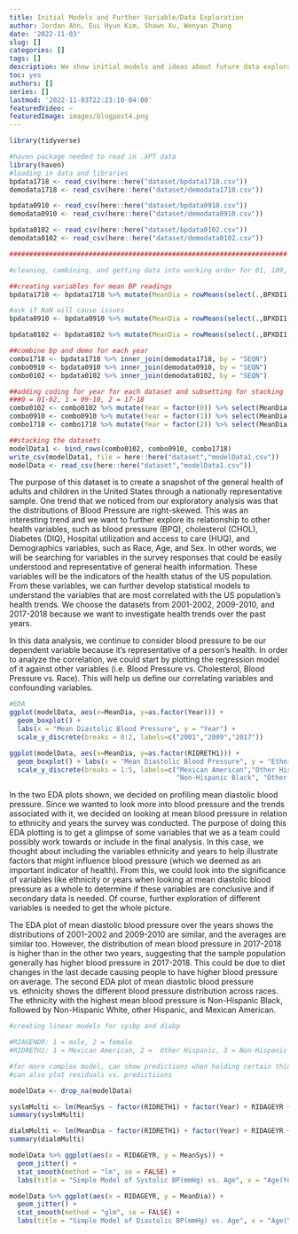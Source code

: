 ```yaml
---
title: Initial Models and Further Variable/Data Exploration
author: Jordan Ahn, Eui Hyun Kim, Shawn Xu, Wenyan Zhang
date: '2022-11-03'
slug: []
categories: []
tags: []
description: We show initial models and ideas about future data exploration ideas.
toc: yes
authors: []
series: []
lastmod: '2022-11-03T22:23:10-04:00'
featuredVideo: ~
featuredImage: images/blogpost4.png
---
```


```r
library(tidyverse)

#haven package needed to read in .XPT data
library(haven)
#loading in data and libraries
bpdata1718 <- read_csv(here::here("dataset/bpdata1718.csv"))
demodata1718 <- read_csv(here::here("dataset/demodata1718.csv"))

bpdata0910 <- read_csv(here::here("dataset/bpdata0910.csv"))
demodata0910 <- read_csv(here::here("dataset/demodata0910.csv"))

bpdata0102 <- read_csv(here::here("dataset/bpdata0102.csv"))
demodata0102 <- read_csv(here::here("dataset/demodata0102.csv"))

######################################################################

#cleaning, combining, and getting data into working order for 01, 109, and 17

##creating variables for mean BP readings
bpdata1718 <- bpdata1718 %>% mutate(MeanDia = rowMeans(select(.,BPXDI1,BPXDI2,BPXDI3), na.rm = TRUE)) %>% mutate(MeanSys = rowMeans(select(.,BPXSY1,BPXSY2,BPXSY3), na.rm = TRUE))

#ask if NaN will cause issues
bpdata0910 <- bpdata0910 %>% mutate(MeanDia = rowMeans(select(.,BPXDI1,BPXDI2,BPXDI3), na.rm = TRUE)) %>% mutate(MeanSys = rowMeans(select(.,BPXSY1,BPXSY2,BPXSY3), na.rm = TRUE))

bpdata0102 <- bpdata0102 %>% mutate(MeanDia = rowMeans(select(.,BPXDI1,BPXDI2,BPXDI3), na.rm = TRUE)) %>% mutate(MeanSys = rowMeans(select(.,BPXSY1,BPXSY2,BPXSY3), na.rm = TRUE))

##combine bp and demo for each year
combo1718 <- bpdata1718 %>% inner_join(demodata1718, by = "SEQN")
combo0910 <- bpdata0910 %>% inner_join(demodata0910, by = "SEQN")
combo0102 <- bpdata0102 %>% inner_join(demodata0102, by = "SEQN")

##adding coding for year for each dataset and subsetting for stacking
###0 = 01-02, 1 = 09-10, 2 = 17-18
combo0102 <- combo0102 %>% mutate(Year = factor(0)) %>% select(MeanDia, MeanSys, RIAGENDR, RIDAGEYR, RIDRETH1, Year)
combo0910 <- combo0910 %>% mutate(Year = factor(1)) %>% select(MeanDia, MeanSys, RIAGENDR, RIDAGEYR, RIDRETH1, Year)
combo1718 <- combo1718 %>% mutate(Year = factor(2)) %>% select(MeanDia, MeanSys, RIAGENDR, RIDAGEYR, RIDRETH1, Year)

##stacking the datasets
modelData1 <- bind_rows(combo0102, combo0910, combo1718)
write_csv(modelData1, file = here::here("dataset","modelData1.csv"))
modelData <- read_csv(here::here("dataset","modelData1.csv"))
```
  The purpose of this dataset is to create a snapshot of the general health of adults and children in the United States through a nationally representative sample. One trend that we noticed from our exploratory analysis was that the distributions of Blood Pressure are right-skewed. This was an interesting trend and we want to further explore its relationship to other health variables, such as blood pressure (BPQ), cholesterol (CHOL), Diabetes (DIQ), Hospital utilization and access to care (HUQ), and Demographics variables, such as Race, Age, and Sex. In other words, we will be searching for variables in the survey responses that could be easily understood and representative of general health information. These variables will be the indicators of the health status of the US population. From these variables, we can further develop statistical models to understand the variables that are most correlated with the US population’s health trends. We choose the datasets from 2001-2002, 2009-2010, and 2017-2018 because we want to investigate health trends over the past years. 
  
  In this data analysis, we continue to consider blood pressure to be our dependent variable because it’s representative of a person’s health. In order to analyze the correlation, we could start by plotting the regression model of it against other variables (i.e. Blood Pressure vs. Cholesterol, Blood Pressure vs. Race). This will help us define our correlating variables and confounding variables.

```r
#EDA
ggplot(modelData, aes(x=MeanDia, y=as.factor(Year))) + 
  geom_boxplot() + 
  labs(x = "Mean Diastolic Blood Pressure", y = "Year") +
  scale_y_discrete(breaks = 0:2, labels=c("2001","2009","2017"))

ggplot(modelData, aes(x=MeanDia, y=as.factor(RIDRETH1))) + 
  geom_boxplot() + labs(x = "Mean Diastolic Blood Pressure", y = "Ethnicity") +
  scale_y_discrete(breaks = 1:5, labels=c("Mexican American","Other Hispanic","Non-Hispanic White",
                                          "Non-Hispanic Black", "Other Race")) 
```

  In the two EDA plots shown, we decided on profiling mean diastolic blood pressure. Since we wanted to look more into blood pressure and the trends associated with it, we decided on looking at mean blood pressure in relation to ethnicity and years the survey was conducted. The purpose of doing this EDA plotting is to get a glimpse of some variables that we as a team could possibly work towards or include in the final analysis. In this case, we thought about including the variables ethnicity and years to help illustrate factors that might influence blood pressure (which we deemed as an important indicator of health). From this, we could look into the significance of variables like ethnicity or years when looking at mean diastolic blood pressure as a whole to determine if these variables are conclusive and if secondary data is needed. Of course, further exploration of different variables is needed to get the whole picture.

  The EDA plot of mean diastolic blood pressure over the years shows the distributions of 2001-2002 and 2009-2010 are similar, and the averages are similar too. However, the distribution of mean blood pressure in 2017-2018 is higher than in the other two years, suggesting that the sample population generally has higher blood pressure in 2017-2018. This could be due to diet changes in the last decade causing people to have higher blood pressure on average. The second EDA plot of mean diastolic blood pressure vs. ethnicity shows the different blood pressure distribution across races. The ethnicity with the highest mean blood pressure is Non-Hispanic Black, followed by Non-Hispanic White, other Hispanic, and Mexican American. 


```r
#creating linear models for sysbp and diabp

#RIAGENDR: 1 = male, 2 = female
#RIDRETH1: 1 = Mexican American, 2 =  Other Hispanic, 3 = Non-Hispanic White, 4 = Non-Hispanic Black, 5 = Other Race (includes mixed)

#for more complex model, can show predictions when holding certain things constant
#can also plot residuals vs. predictiions

modelData <- drop_na(modelData)

syslmMulti <- lm(MeanSys ~ factor(RIDRETH1) + factor(Year) + RIDAGEYR + factor(RIAGENDR), data = modelData)
summary(syslmMulti)

dialmMulti <- lm(MeanDia ~ factor(RIDRETH1) + factor(Year) + RIDAGEYR + factor(RIAGENDR), data = modelData)
summary(dialmMulti)

modelData %>% ggplot(aes(x = RIDAGEYR, y = MeanSys)) +
  geom_jitter() +
  stat_smooth(method = "lm", se = FALSE) +
  labs(title = "Simple Model of Systolic BP(mmHg) vs. Age", x = "Age(Years)", y = "Mean Systolic BP(mmHg)")

modelData %>% ggplot(aes(x = RIDAGEYR, y = MeanDia)) +
  geom_jitter() +
  stat_smooth(method = "glm", se = FALSE) +
  labs(title = "Simple Model of Diastolic BP(mmHg) vs. Age", x = "Age(Years)", y = "Mean Diastolic BP(mmHg)")
```
